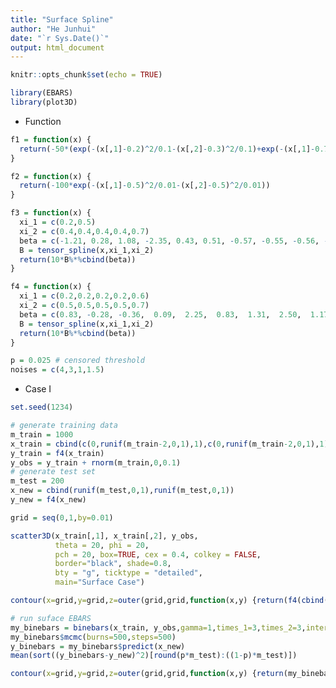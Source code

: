 ```yaml
---
title: "Surface Spline"
author: "He Junhui"
date: "`r Sys.Date()`"
output: html_document
---
```


```r
knitr::opts_chunk$set(echo = TRUE)
```

```r
library(EBARS)
library(plot3D)
```

+ Function

```r
f1 = function(x) {
  return(-50*(exp(-(x[,1]-0.2)^2/0.1-(x[,2]-0.3)^2/0.1)+exp(-(x[,1]-0.7)^2/0.1-(x[,2]-0.8)^2/0.1)))
}

f2 = function(x) {
  return(-100*exp(-(x[,1]-0.5)^2/0.01-(x[,2]-0.5)^2/0.01))
}

f3 = function(x) {
  xi_1 = c(0.2,0.5)
  xi_2 = c(0.4,0.4,0.4,0.4,0.7)
  beta = c(-1.21, 0.28, 1.08, -2.35, 0.43, 0.51, -0.57, -0.55, -0.56, -0.89, -0.48, -1.00, -0.78,  0.06,  0.96, -0.11, -0.51, -0.91, -0.84,  2.42,  0.13, -0.49, -0.44,  0.46, -0.69, -1.45,  0.57, -1.02, -0.02, -0.94,  1.10, -0.48, -0.71, -0.50, -1.63, -1.17, -2.18, -1.34, -0.29, -0.47)
  B = tensor_spline(x,xi_1,xi_2)
  return(10*B%*%cbind(beta))
}

f4 = function(x) {
  xi_1 = c(0.2,0.2,0.2,0.2,0.6)
  xi_2 = c(0.5,0.5,0.5,0.5,0.7)
  beta = c(0.83, -0.28, -0.36,  0.09,  2.25,  0.83,  1.31,  2.50,  1.17, -0.43, -1.00, -1.11, -0.06,  1.17,  1.05,  0.06, -0.74,  0.93,  1.67,  0.56, -0.75,  1.26, 0.04,  0.19,  0.46, -0.43,  0.02,  0.70,  0.97, -0.62, -0.86,  0.07, -1.05, -2.75, -1.13, -0.86,  1.56,  1.02,  1.04, -1.12, -1.07,  0.97,  0.17, -0.90,  0.16, -0.50, -0.97, -0.11, 1.09, -1.21, -1.77, -0.49,  0.32,  1.46,  1.54, -0.34, -1.08, -1.49, -0.25, -0.12, -0.65,  0.31,  0.12, -0.84)
  B = tensor_spline(x,xi_1,xi_2)
  return(10*B%*%cbind(beta))
}
```

```r
p = 0.025 # censored threshold
noises = c(4,3,1,1.5)
```


+ Case I
```r
set.seed(1234)
```

```r
# generate training data
m_train = 1000
x_train = cbind(c(0,runif(m_train-2,0,1),1),c(0,runif(m_train-2,0,1),1))
y_train = f4(x_train)
y_obs = y_train + rnorm(m_train,0,0.1)
# generate test set
m_test = 200
x_new = cbind(runif(m_test,0,1),runif(m_test,0,1))
y_new = f4(x_new)
```

```r
grid = seq(0,1,by=0.01)
```

```r
scatter3D(x_train[,1], x_train[,2], y_obs,
          theta = 20, phi = 20,
          pch = 20, box=TRUE, cex = 0.4, colkey = FALSE, 
          border="black", shade=0.8, 
          bty = "g", ticktype = "detailed",
          main="Surface Case")
```

```r
contour(x=grid,y=grid,z=outer(grid,grid,function(x,y) {return(f4(cbind(x,y)))}),axes = FALSE,frame.plot =TRUE)
```


```r
# run suface EBARS
my_binebars = binebars(x_train, y_obs,gamma=1,times_1=3,times_2=3,intercept_1=T,intercept_2=T)
my_binebars$mcmc(burns=500,steps=500)
y_binebars = my_binebars$predict(x_new)
mean(sort((y_binebars-y_new)^2)[round(p*m_test):((1-p)*m_test)])
```

```r
contour(x=grid,y=grid,z=outer(grid,grid,function(x,y) {return(my_binebars$predict(cbind(x,y)))}))
```
